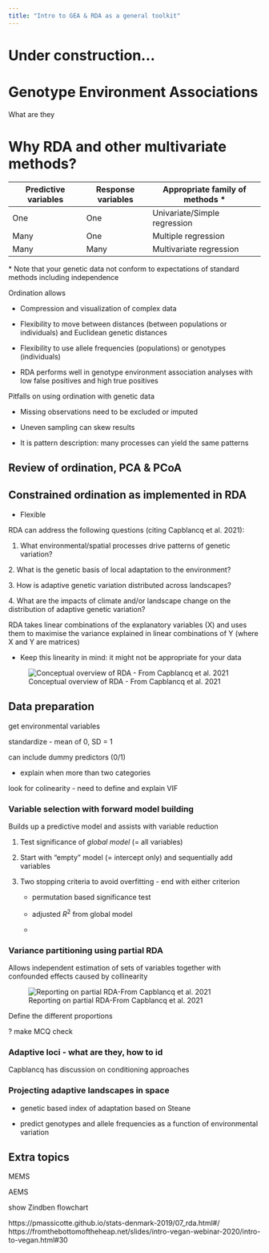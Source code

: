 ```yaml
---
title: "Intro to GEA & RDA as a general toolkit"
---
```


# Under construction...

# Genotype Environment Associations

What are they

# Why RDA and other multivariate methods?

| Predictive variables | Response variables | Appropriate family of methods \* |
|---------------------|-------------------|--------------------------------|
| One                  | One                | Univariate/Simple regression     |
| Many                 | One                | Multiple regression              |
| Many                 | Many               | Multivariate regression          |

\* Note that your genetic data not conform to expectations of standard methods including independence

Ordination allows

-   Compression and visualization of complex data

-   Flexibility to move between distances (between populations or individuals) and Euclidean genetic distances

-   Flexibility to use allele frequencies (populations) or genotypes (individuals)

-   RDA performs well in genotype environment association analyses with low false positives and high true positives

Pitfalls on using ordination with genetic data

-   Missing observations need to be excluded or imputed

-   Uneven sampling can skew results

-   It is pattern description: many processes can yield the same patterns

## Review of ordination, PCA & PCoA

## Constrained ordination as implemented in RDA

-   Flexible

RDA can address the following questions (citing Capblancq et al. 2021):

1.  What environmental/spatial processes drive patterns of genetic variation?

2\. What is the genetic basis of local adaptation to the environment?

3\. How is adaptive genetic variation distributed across landscapes?

4\. What are the impacts of climate and/or landscape change on the distribution of adaptive genetic variation?

RDA takes linear combinations of the explanatory variables (X) and uses them to maximise the variance explained in linear combinations of Y (where X and Y are matrices)

-   Keep this linearity in mind: it might not be appropriate for your data

![Conceptual overview of RDA - From Capblancq et al. 2021](images/RDA_overview_Capblancq_etal2021.png){fig-align="center"}

## Data preparation

get environmental variables

standardize - mean of 0, SD = 1

can include dummy predictors (0/1)

-   explain when more than two categories

look for colinearity - need to define and explain VIF

### Variable selection with forward model building

Builds up a predictive model and assists with variable reduction

1.  Test significance of *global model* (= all variables)

2.  Start with "empty" model (= intercept only) and sequentially add variables

3.  Two stopping criteria to avoid overfitting - end with either criterion

    -   permutation based significance test

    -   adjusted $R^2$ from global model

    -   

### Variance partitioning using partial RDA

Allows independent estimation of sets of variables together with confounded effects caused by collinearity

![Reporting on partial RDA-From Capblancq et al. 2021](images/partialRDA__Capblancq_etal2021.png){fig-align="center"}

Define the different proportions

? make MCQ check

### Adaptive loci - what are they, how to id

Capblancq has discussion on conditioning approaches

### Projecting adaptive landscapes in space

-   genetic based index of adaptation based on Steane

-   predict genotypes and allele frequencies as a function of environmental variation

## Extra topics

MEMS

AEMS

show Zindben flowchart

https://pmassicotte.github.io/stats-denmark-2019/07_rda.html#/
https://fromthebottomoftheheap.net/slides/intro-vegan-webinar-2020/intro-to-vegan.html#30
